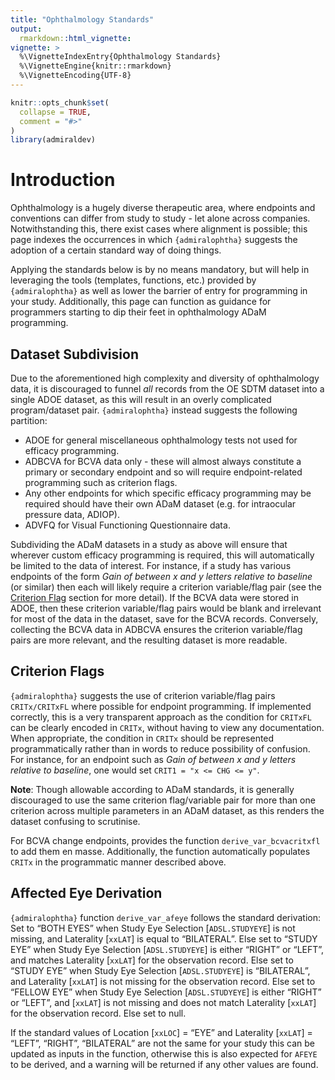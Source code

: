 ```yaml
---
title: "Ophthalmology Standards"
output:
  rmarkdown::html_vignette:
vignette: >
  %\VignetteIndexEntry{Ophthalmology Standards}
  %\VignetteEngine{knitr::rmarkdown}
  %\VignetteEncoding{UTF-8}
---
```


```r
knitr::opts_chunk$set(
  collapse = TRUE,
  comment = "#>"
)
library(admiraldev)
```

# Introduction

Ophthalmology is a hugely diverse therapeutic area, where endpoints and conventions can differ from study to study - let alone across companies. Notwithstanding this, there exist cases where alignment is possible; this page indexes the occurrences in which `{admiralophtha}` suggests the adoption of a certain standard way of doing things.

Applying the standards below is by no means mandatory, but will help in leveraging the tools (templates, functions, etc.) provided by `{admiralophtha}` as well as lower the barrier of entry for programming in your study. Additionally, this page can function as guidance for programmers starting to dip their feet in ophthalmology ADaM programming.


## Dataset Subdivision

Due to the aforementioned high complexity and diversity of ophthalmology data, it is discouraged to funnel *all* records from the OE SDTM dataset into a single ADOE dataset, as this will result in an overly complicated program/dataset pair. `{admiralophtha}` instead suggests the following partition:

* ADOE for general miscellaneous ophthalmology tests not used for efficacy programming.
* ADBCVA for BCVA data only - these will almost always constitute a primary or secondary endpoint and so will require endpoint-related programming such as criterion flags.
* Any other endpoints for which specific efficacy programming may be required should have their own ADaM dataset (e.g. for intraocular pressure data, ADIOP).
* ADVFQ for Visual Functioning Questionnaire data.

Subdividing the ADaM datasets in a study as above will ensure that wherever custom efficacy programming is required, this will automatically be limited to the data of interest. For instance, if a study has various  endpoints of the form *Gain of between x and y letters relative to baseline* (or similar) then each will likely require a criterion variable/flag pair (see the [Criterion Flag](#criterion) section for more detail). If the BCVA data were stored in ADOE, then these criterion variable/flag pairs would be blank and irrelevant for most of the data in the dataset, save for the BCVA records. Conversely, collecting the BCVA data in ADBCVA ensures the criterion variable/flag pairs are more relevant, and the resulting dataset is more readable.

## Criterion Flags {#criterion}
`{admiralophtha}` suggests the use of criterion variable/flag pairs `CRITx/CRITxFL` where possible for endpoint programming. If implemented correctly, this is a very transparent approach as the condition for `CRITxFL` can be clearly encoded in `CRITx`, without having to view any documentation. When appropriate, the condition in `CRITx` should be represented programmatically rather than in words to reduce possibility of confusion. For instance, for an endpoint such as *Gain of between x and y letters relative to baseline*, one would set `CRIT1 = "x <= CHG <= y"`.

**Note**: Though allowable according to ADaM standards, it is generally discouraged to use the same criterion flag/variable pair for more than one criterion across multiple parameters in an ADaM dataset, as this renders the dataset confusing to scrutinise.

For BCVA change endpoints, provides the function `derive_var_bcvacritxfl` to add them en masse. Additionally, the function automatically populates `CRITx` in the programmatic manner described above.


## Affected Eye Derivation
`{admiralophtha}` function `derive_var_afeye` follows the standard derivation:
Set to "BOTH EYES" when Study Eye Selection [`ADSL.STUDYEYE`] is not missing, and Laterality [`xxLAT`] is equal to "BILATERAL".
Else set to "STUDY EYE" when Study Eye Selection [`ADSL.STUDYEYE`] is either "RIGHT" or "LEFT", and matches Laterality [`xxLAT`] for the observation record.
Else set to "STUDY EYE" when Study Eye Selection [`ADSL.STUDYEYE`] is "BILATERAL", and Laterality [`xxLAT`] is not missing for the observation record.
Else set to "FELLOW EYE" when Study Eye Selection [`ADSL.STUDYEYE`] is either "RIGHT" or "LEFT", and [`xxLAT`] is not missing and does not match Laterality [`xxLAT`] for the observation record.
Else set to null.

If the standard values of Location [`xxLOC`] = "EYE" and Laterality [`xxLAT`] = "LEFT", "RIGHT", "BILATERAL" are not the same for your study this can be updated as inputs in the function, otherwise this is also expected for `AFEYE` to be derived, and a warning will be returned if any other values are found.

